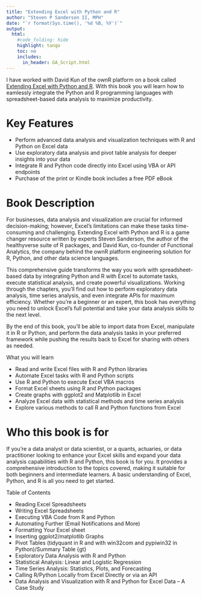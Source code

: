 ```yaml
---
title: "Extending Excel with Python and R"
author: "Steven P Sanderson II, MPH"
date: "`r format(Sys.time(), '%d %B, %Y')`"
output:
  html:
    #code_folding: hide
    highlight: tango
    toc: no
    includes:
      in_header: GA_Script.html
---
```


I have worked with David Kun of the ownR platform on a book called [Extending Excel with Python and R](https://packt.link/oTyZJ). With this book you will learn how to eamlessly integrate the Python and R programming languages with spreadsheet-based data analysis to maximize productivity.

# Key Features

*    Perform advanced data analysis and visualization techniques with R and Python on Excel data
*    Use exploratory data analysis and pivot table analysis for deeper insights into your data
*    Integrate R and Python code directly into Excel using VBA or API endpoints
*    Purchase of the print or Kindle book includes a free PDF eBook

# Book Description

For businesses, data analysis and visualization are crucial for informed decision-making; however, Excel’s limitations can make these tasks time-consuming and challenging. Extending Excel with Python and R is a game changer resource written by experts Steven Sanderson, the author of the healthyverse suite of R packages, and David Kun, co-founder of Functional Analytics, the company behind the ownR platform engineering solution for R, Python, and other data science languages.

This comprehensive guide transforms the way you work with spreadsheet-based data by integrating Python and R with Excel to automate tasks, execute statistical analysis, and create powerful visualizations. Working through the chapters, you’ll find out how to perform exploratory data analysis, time series analysis, and even integrate APIs for maximum efficiency. Whether you're a beginner or an expert, this book has everything you need to unlock Excel's full potential and take your data analysis skills to the next level.

By the end of this book, you’ll be able to import data from Excel, manipulate it in R or Python, and perform the data analysis tasks in your preferred framework while pushing the results back to Excel for sharing with others as needed.

What you will learn

*    Read and write Excel files with R and Python libraries
*    Automate Excel tasks with R and Python scripts
*    Use R and Python to execute Excel VBA macros
*    Format Excel sheets using R and Python packages
*    Create graphs with ggplot2 and Matplotlib in Excel
*    Analyze Excel data with statistical methods and time series analysis
*    Explore various methods to call R and Python functions from Excel

# Who this book is for

If you’re a data analyst or data scientist, or a quants, actuaries, or data practitioner looking to enhance your Excel skills and expand your data analysis capabilities with R and Python, this book is for you. It provides a comprehensive introduction to the topics covered, making it suitable for both beginners and intermediate learners. A basic understanding of Excel, Python, and R is all you need to get started.

Table of Contents

*    Reading Excel Spreadsheets
*    Writing Excel Spreadsheets
*    Executing VBA Code from R and Python
*    Automating Further (Email Notifications and More)
*    Formatting Your Excel sheet
*    Inserting ggplot2/matplotlib Graphs
*    Pivot Tables (tidyquant in R and with win32com and pypiwin32 in Python)/Summary Table {gt}
*    Exploratory Data Analysis with R and Python
*    Statistical Analysis: Linear and Logistic Regression
*    Time Series Analysis: Statistics, Plots, and Forecasting
*    Calling R/Python Locally from Excel Directly or via an API
*    Data Analysis and Visualization with R and Python for Excel Data – A Case Study
